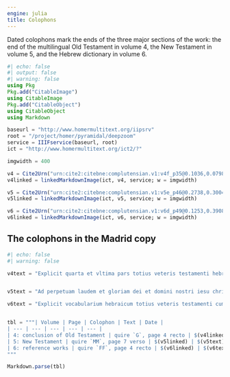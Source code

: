 ```yaml
---
engine: julia
title: Colophons
---
```


Dated colophons mark the ends of the three major sections of the work: the end of the multilingual Old Testament in volume 4, the New Testament in volume 5, and the Hebrew dictionary in volume 6.

```julia
#| echo: false
#| output: false
#| warning: false
using Pkg
Pkg.add("CitableImage")
using CitableImage
Pkg.add("CitableObject")
using CitableObject
using Markdown

baseurl = "http://www.homermultitext.org/iipsrv"
root = "/project/homer/pyramidal/deepzoom"
service = IIIFservice(baseurl, root)
ict = "http://www.homermultitext.org/ict2/?"

imgwidth = 400

v4 = Cite2Urn("urn:cite2:citebne:complutensian.v1:v4f_p35@0.1036,0.07985,0.6440,0.1712")
v4linked = linkedMarkdownImage(ict, v4, service; w = imgwidth)

v5 = Cite2Urn("urn:cite2:citebne:complutensian.v1:v5e_p46@0.2738,0.3004,0.5920,0.5381")
v5linked = linkedMarkdownImage(ict, v5, service; w = imgwidth)

v6 = Cite2Urn("urn:cite2:citebne:complutensian.v1:v6d_p49@0.1253,0.3908,0.6702,0.4665")
v6linked = linkedMarkdownImage(ict, v6, service; w = imgwidth)
```



## The colophons in the Madrid copy


```julia
#| echo: false
#| warning: false

v4text = "Explicit quarta et vltima pars totius veteris testamenti hebraico grecoque et latino idiomate nunc primum impressa in hac preclarissima Complutensi vniuersitate. De mandato ac sumptibus Reuernendissimi in christo patris et domini: domini. F. Francisci Ximenez de Cisneros tituli Sancte Balbine sacro sancte Romane ecclesie presbyteri Cardinalis Hispanie Archiepiscopi Toletani et hispaniarum primatis : ac regnorum castelle Archicancellarii. Industria et solertia honorabilis vivi Arnaldi Guillelmi de Brocario artis impressorie Magistri. Anno Domni Millessimo quingentesimo decimo septimo. mensis Iulii die decimo."


v5text = "Ad perpetuam laudem et gloriam dei et domini nostri iesu christi hoc sacro sanctum opus noui testamenti et libri vite grecis latinisque characteribus nouiter impressum atque studiosissime emendatum: felici fine absolutum est in hac preclarissima Complutensi vniuersitate: de mandato et sumptibus Reuerendissimi in christo patris et illustrissimi domini domini fratris Francisci Ximenez de Cisneros tituli sancte Balbine sancte Romane eccl'ie presbyteri Cardinalis hispanie Archiepi. toletani et Hispaniarum primatis ac regnorum castelle archiecancellarii: industria et solertia honorabilis viri Arnaldi guilielmi de Brocario artis impressorie magistri. Anno domini Millesimo quingentesimo decimo quarto. Mensis ianuarii die decimo."

v6text = "Explicit vocabularium hebraicum totius veteris testamenti cum omnibus dictionibus chaldaicis in eodem veteri testamento contentis: nouiter impressum in hac preclarissima Complutensi vniuersitate. De mandato ac sumptibus Reuerendissimi in christo patris et domini: domini F. Francisci Ximenes de Cisneros tituli Sancte Balbine sacro sancte Romane ecclesie presbyteri Cardinalis Hispanie Archiepiscopi Toletani et hispaniarum primatis: ac regnorum castelle Archicancellarii. Industria et solertia honorabilis vivi Arnaldi Guilielmi de Brocario artis impressorie Magistri. Anno Domini Millesimo quingentesimo decmo quinto. mensis Marcii die decima septima."


tbl = """| Volume | Page | Colophon | Text | Date |
| --- | --- | --- | --- | --- |
| 4: conclusion of Old Testament | quire `G`, page 4 recto | $(v4linked) | $(v4text)|  July 10, 1517|
| 5: New Testament | quire `MM`, page 7 verso | $(v5linked) | $(v5text)| January 10, 1514 |
| 6: reference works | quire `FF`, page 4 recto | $(v6linked) | $(v6text)|  March 17, 1515 |
"""

Markdown.parse(tbl)
```


